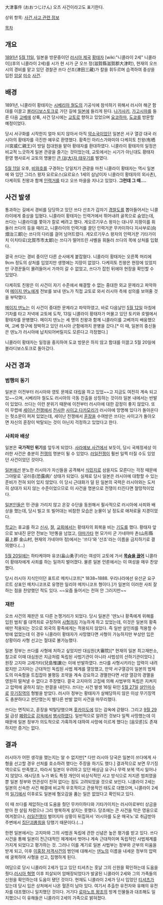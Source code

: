 大津事件 (おおつじけん)
오츠 사건이라고도 표기한다.

상위 항목: [[사건 사고 관련 정보]]

[[목차]]

== 개요 ==
[[1891년]] [[5월 11일]], 일본을 방문중이던 [[러시아 제국]] [[황태자]] [wiki:"니콜라이 2세" 니콜라이](후의 니콜라이 2세)를 시가 현 시가 군 오쓰 정(滋賀縣滋賀郡大津町), 현재의 오쓰 시의 경비를 맡고 있던 경찰관 쓰다 산조(津田三藏)가 칼을 휘두르며 습격하여 중상을 입힌 [[암살]] [[미수]] [[사건]].

== 배경 ==
1891년, 니콜라이 황태자는 [[시베리아 철도]]의 기공식에 참석하기 위해서 러시아 해군 함대를 이끌고 [[블라디보스토크]]로 가던 길에 [[일본]]에 들리게 된다. [[나가사키]], [[가고시마]]를 들른 다음 [[고베]]에 상륙, 사건 당시에는 [[교토]]로 향하고 있었으며 [[요코하마]], [[도쿄]]를 방문할 예정이었다.

당시 서구화를 시작한지 얼마 되지 않아서 아직 [[약소국]]이었던 일본은 서구 열강 대국 러시아의 황태자를 극진한 예우로 환영했다. 황족인 아리스가와미야 다케히토 친왕(有栖川宮威仁親王)이 방일 접대원을 맡아 황태자를 환대하였다. 니콜라이 황태자의 일정은 비교적 느긋하게 일본 관광을 즐기는 것이었는데, 교토에서는 시기가 아닌대도 황태자 환영 행사로서 교토의 명물인 [[불대문자|큰 대(大)자 태우기]]를 벌였다.

[[5월 11일]] 오후, [[비와호]]를 구경하는 당일치기 관광을 마친 니콜라이 황태자는 역시 일본에 와 있던 그리스 왕자 요르요스(요르요스 1세의 삼남이자 니콜라이 황태자의 외사촌), 다케히토 친왕과 함께 [[인력거]]를 타고 오쓰 마을을 지나고 있었다. '''그런데 그 때….'''

== 사건 발생 ==
통과하는 길에서 경비를 담당하고 있던 쓰다 산조가 갑자기 [[경찰도]]를 뽑아들어서는 니콜라이에게 중상을 입혔다. 니콜라이 황태자는 인력거에서 뛰어내려 골목으로 숨었는데, 쓰다는 니콜라이를 쫓아가 칼로 베려고 했다. 게오르기우스 왕자는 대나무 지팡이를 휘둘러 쓰다의 등을 때리고, 니콜라이의 인력거를 끌던 인력거꾼 무카이하다 지사부로(向畑治三郞)는 쓰다의 다리를 걸어 넘어트렸다. 게오르기우스 왕자의 인력거꾼 기타가이치 이치타로(北賀市市太郞)는 쓰다가 떨어뜨린 샤벨을 휘둘러 쓰다의 목에 상처를 입혔다.

결국 쓰다는 경비 중이던 다른 순사에게 붙잡혔다. 니콜라이 황태자는 오른쪽 머리에 9cm 정도의 상처를 입었지만 생명에는 지장이 없었다. 다케히토 친왕은 현장에 있었지만 구경꾼들이 몰려들어서 가까이 갈 수 없었고, 쓰다가 잡힌 뒤에야 현장을 확인할 수 있었다.

다케히토 친왕은 이 사건이 자기 수준에서 해결할 수 없는 중대한 외교 문제라고 파악하여 [[메이지 덴노]]에게 전보를 보내 덴노가 직접 교토로 와서 러시아 측에 성의를 보여줄 것을 부탁했다.

[[메이지 덴노]]는 이 사건이 중대한 문제라고 파악하였고, 바로 다음날인 [[5월 12일]] 아침에 기차를 타고 저녁에 교토에 도착, 13일 니콜라이 황태자가 머물고 있던 토키와 호텔에서 황태자를 문병했다. 메이지 덴노는 세 명의 친왕과 함께 니콜라이를 고베까지 배웅했으며, 고베 항구에 정박하고 있던 러시아 군함에까지 문병을 갔다.[* 이 때, 일본의 중신들은 덴노가 러시아에 납치되어버릴지도 모른다고 걱정했다.]

니콜라이 황태자는 일정을 중지하여 도쿄 방문은 하지 않고 함대를 이끌고 5월 20일에 블라디보스토크로 돌아갔다.

== 사건 경과 ==
=== 범행의 동기 ===
일본은 이전부터 러시아와 영토 문제로 대립을 하고 있었~~고 지금도 여전히 계속 되고 있~~으며, 시베리아 철도도 러시아의 극동 진출을 상징하는 것이라 일본 내에서는 반발이 있었다. 쓰다는 이런 분위기 때문에 이전부터 러시아에 대한 감정이 좋지 않았다. 또 이 무렵에 [[세이난 전쟁]]에서 [[전사]]한 [[사이고 다카모리]]가 러시아에 망명해 있다가 돌아온다는 헛소문이 퍼져 있었는데, 세이난 전쟁에서 [[훈장]]을 수여받은 쓰다는 사이고가 돌아오면 자신의 훈장이 박탈되는 것이 아닌지 걱정하고 있었다고 한다.

=== 사죄와 배상 ===
일본은 '''국가적인 위기'''를 앞두게 되었다. [[사라예보 사건]]에서 보듯이, 당시 국제정세상 이러한 사건은 충분히 [[전쟁]]의 명분이 될 수 있었다. [[러일전쟁]]이 훨씬 일찍 터질 수도 있었던 사건이었던 것이다.

[[일본]]에선 분노한 러시아가 자신들을 공격해서 [[식민지]]로 삼을지도 모른다는 걱정 때문에 그야말로 '공러증(恐露病)' 상태가 되었다. 실제로 당시 일본은 러시아에 대항할 수 있는 준비가 전혀 되어 있지 않았다. 이 당시 근대화가 덜 된 일본의 국력은 러시아와는 도저히 상대가 되지 않는 수준이었으므로 이 사건을 명분으로 전쟁이 터진다면 절망적이었다.

[[일본인]]들은 민·관을 가리지 않고 온갖 수단을 동원해서 필사적으로 러시아에 사죄와 배상을 했는데, 당시 빌고 또 빌어대는 비참한 모습은 눈물이 날 정도로 애처로울 지경이었다.

[[학교]]는 휴교를 하고 [[신사]], [[절]], [[교회]]에서는 황태자의 회복을 비는 [[기도]]를 했다. 황태자 앞으로 보내진 문안 전보는 1만통을 넘었고, [[야마가타]] 현 모가미 군 가네야마 촌(山形縣 最上郡 金山村, 현재의 가네야마 정)에서는 '쓰다'와 '산조'라는 이름을 금지하기로 결의했다.(…)

[[5월 20일]]에는 하타케야마 유코(畠山勇子)라는 여성이 교토에 가서 '''[[자살|목숨을 끊어]]''' 니콜라이 황태자에게 사죄를 하는 일까지 벌어졌다. 물론 일본 언론에서는 이 여성을 매우 찬양했다.

당시 러시아 지식인이던 표트르 메치니코프[* 1838~1888. 우리나라에선 유산균 요구르트 상표인 메치니코프로 유명한 일리야 메치니코프 형이다.]가 일본의 이러한 사죄 잘하는 점을 찬양했던 적도 있다. ~~요즘 들어서는 전혀 안 그러지만~~
=== 재판 ===
오쓰 사건의 재판은 또 다른 논쟁거리가 되었다. 당시 일본은 '덴노나 황족에게 위해를 입힌 범죄'를 대역죄로 규정하여 [[사형]]까지 가능하게 하고 있었는데, 이것은 일본의 황족에만 적용되는 것으로 외국의 황족에게는 적용되지 않았다. 즉 일반 살인죄를 적용할 수 밖에 없었는데 이 경우 니콜라이 황태자가 사망했다면 사형이 가능하지만 부상만 입은 상황이라 사형 선고는 절대로 불가능했다. 

일본 정부는 쓰다를 사형에 처하고 싶었지만 대심원(大審院)[* 현재의 일본 최고재판소, 참고로 이때 대심원은 지금처럼 독립된 사법기관이 아니라 사법성의 산하기관이었다.] 원장 고지마 고레가타(兒島惟謙)는 이에 반발하였다. 쓰다를 사형시키라는 압력이 내려왔지만 고지마는 근대적인 독립된 사법 체계를 열망했고, 만약 서구열강이 일본의 법제도의 미숙함을 트집잡아 불평등 조약을 계속 강요하고 경멸한다면 서양 열강의 경멸을 영원히 떨쳐낼 수 없다고 주장했다. 결국 고지마의 고집에 의해 사법부의 독립은 지켜지고 압력에 굴하지 않는 판결을 내린다. 쓰다는 사건 발생 16일 뒤인 [[5월 27일]] [[살인미수]]로 [[무기징역]]의 형벌을 받았다. 러시아 정부는 황태자가 살해당하지 않은 이상 무기징역도 충분하다고 판단했는지 별다른 반발 없이 사건을 마무리했다.

쓰다는 면직되고, 훈장을 박탈당했으며 [[홋카이도]]에 있는 감옥에 갇혔다. 그리고 [[9월 29일]] 급성 [[폐렴]]으로 [[감옥]]에서 [[병사]]하였다. 일반적으로 알려진 것보다 일찍 사망했는데 이 때문에 일본 정부가 의도적으로 가혹하게 대하여 사망에 이르게 했다는 [음모론]도 존재하지만 증거는 없다. 

== 결과 ==
러시아가 어떤 생각을 했는지는 알 수 없지만[* 다만 러시아 당국은 일본이 쓰다에게 사형을 선고할 경우 선처를 호소하려 했다는 주장을 하기도 했다.] 결과적으로 보면 무기징역으로도 만족했고, 따라서 일본이 우려하고 있던 배상금 요구나 무력 보복 역시 일어나지 않았다. 애시당초 누가 봐도 특정 개인이 비상식적인 사고 방식으로 저지른 범죄였을 뿐 일본 정부와 연관성이 전혀 없다는 점도 고려되었을 것으로 보인다. 니콜라이 2세는 일본의 신속한 사건 해결에 비교적 우호적이고 관용적인 태도로 대했으며, 니콜라이 2세의 [[일기]]에서 이후로도 일본에 혐오감을 품는 일은 없었다고 확인되고 있다. 

이 때 쓰다를 제압하는데 도움을 줬던 무카이하다와 기타가이치는 러시아로부터 상금을 받아 한 살림 차렸으나 그리 행복하게 살지는 못했다. 당초에는 큰 사건을 막은 영웅으로 여겨졌으나, [[러일전쟁]]이 벌어지자 상황이 뒤집혀서 '러시아를 도운 매국노'로 취급받아 주변에서 [[집단괴롭힘]]을 당했기 때문이다.(…)

한편 일본에서는 고지마와 그의 사법권 독립에 관한 신념은 높은 평가를 받고 있다. 쓰다 사건을 통해 일본이 전근대적인 체계에서 벗어나 계속 근대적이며 독립적인 사법체계를 가지게 되었다고 평가하는 것. 그러나 이를 계기로 일본 사법부는 정부와 군부의 미움을 받게 되고, 이후 [[이홍장 저격사건]]의 범인에 대해서는 [[덴노]]의 이름을 내세운 정부의 압력에 굴복하여 사형을 선고, 집행하게 된다.

여담으로 당시 니콜라이 2세가 입고 있던 티셔츠는 훗날 그의 신원을 확인하는데 도움을 줬다.[[러시아 혁명]] 이후 피살되어 암매장되었다가 발굴된 니콜라이 2세와 그의 가족들의 신원을 확인하는데 도움이 됐던 것이다. 현재도 니콜라이 2세가 당시 입었던 [[티셔츠]]가 있는데 당시 입은 상처에서 나온 혈흔이 남아 있다. 여기서 추출한 유전자와 유해의 유전자를 대조했더니 일치했던 것이다. 거기다 [[로마노프 왕조]]의 방계 인물들과 대조해도 일치했으니 이 유해들은 니콜라이 2세의 가족으로 밝혀졌다.

